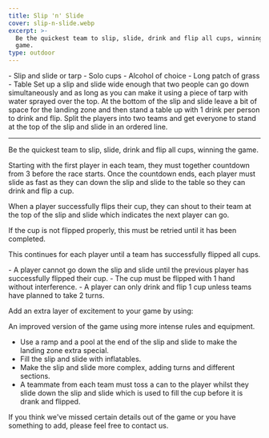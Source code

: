 ```yaml
---
title: Slip 'n' Slide
cover: slip-n-slide.webp
excerpt: >-
  Be the quickest team to slip, slide, drink and flip all cups, winning the
  game.
type: outdoor
---
```


<GameHero
  cover="/BeerGoggleGames/images/slip-n-slide.webp"
  alt="Slip 'n' Slide"
/>

<GameSection title="Equipment" icon="/BeerGoggleGames/images/liquor.webp">
-   Slip and slide or tarp
-   Solo cups
-   Alcohol of choice
-   Long patch of grass
-   Table
</GameSection>

<GameSection title="Setup" icon="/BeerGoggleGames/images/settings.webp">
Set up a slip and slide wide enough that two people can go down simultaneously and as long as you can make it using a piece of tarp with water sprayed over the top. At the bottom of the slip and slide leave a bit of space for the landing zone and then stand a table up with 1 drink per person to drink and flip. Split the players into two teams and get everyone to stand at the top of the slip and slide in an ordered line.

* * *
</GameSection>

<GameSection title="Aim of the Game" icon="/BeerGoggleGames/images/target.webp">
<p>Be the quickest team to slip, slide, drink and flip all cups, winning the game.</p>
</GameSection>

<GameSection title="How to Play" icon="/BeerGoggleGames/images/question.webp">
Starting with the first player in each team, they must together countdown from 3 before the race starts. Once the countdown ends, each player must slide as fast as they can down the slip and slide to the table so they can drink and flip a cup.

When a player successfully flips their cup, they can shout to their team at the top of the slip and slide which indicates the next player can go.

If the cup is not flipped properly, this must be retried until it has been completed.

This continues for each player until a team has successfully flipped all cups.
</GameSection>

<GameSection title="Rules" icon="/BeerGoggleGames/images/rules.webp">
-   A player cannot go down the slip and slide until the previous player has successfully flipped their cup.
-   The cup must be flipped with 1 hand without interference.
-   A player can only drink and flip 1 cup unless teams have planned to take 2 turns.
</GameSection>

<GameSection title="Special Edition" icon="/BeerGoggleGames/images/special.webp">
<p>Add an extra layer of excitement to your game by using:</p>
</GameSection>

<GameSection title="**New and improved**" icon="/BeerGoggleGames/images/question.webp">
An improved version of the game using more intense rules and equipment.

-   Use a ramp and a pool at the end of the slip and slide to make the landing zone extra special.
-   Fill the slip and slide with inflatables.
-   Make the slip and slide more complex, adding turns and different sections.
-   A teammate from each team must toss a can to the player whilst they slide down the slip and slide which is used to fill the cup before it is drank and flipped.
</GameSection>

<ShareButtons title="Slip 'n' Slide" />

<FeedbackCard>
<p>If you think we've missed certain details out of the game or you have something to add, please feel free to contact us.</p>
</FeedbackCard>
